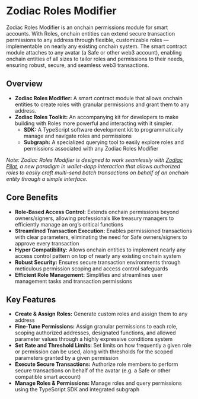 # Zodiac Roles Modifier

Zodiac Roles Modifier is an onchain permissions module for smart accounts. With Roles, onchain entities can extend secure transaction permissions to any address through flexible, customizable roles — implementable on nearly any existing onchain system. The smart contract module attaches to any avatar (a Safe or other web3 account), enabling onchain entities of all sizes to tailor roles and permissions to their needs, ensuring robust, secure, and seamless web3 transactions.

## Overview

- **Zodiac Roles Modifier:** A smart contract module that allows onchain entities to create roles with granular permissions and grant them to any address.
- **Zodiac Roles Toolkit:** An accompanying kit for developers to make building with Roles more powerful and interacting with it simpler.
    - **SDK:** A TypeScript software development kit to programmatically manage and navigate roles and permissions
    - **Subgraph:** A specialized querying tool to easily explore roles and permissions associated with any Zodiac Roles Modifier
    
_Note: Zodiac Roles Modifier is designed to work seamlessly with [Zodiac Pilot](https://pilot.gnosisguild.org/), a new paradigm in wallet-dapp interaction that allows authorized roles to easily craft multi-send batch transactions on behalf of an onchain entity through a simple interface._

## Core Benefits

- **Role-Based Access Control:** Extends onchain permissions beyond owners/signers, allowing professionals like treasury managers to efficiently manage an org’s critical functions
- **Streamlined Transaction Execution:** Enables permissioned transactions with clear parameters, eliminating the need for Safe owners/signers to approve every transaction
- **Hyper Compatibility:** Allows onchain entities to implement nearly any access control pattern on top of nearly any existing onchain system
- **Robust Security:** Ensures secure transaction environments through meticulous permission scoping and access control safeguards
- **Efficient Role Management:** Simplifies and streamlines user management tasks and transaction permissions

## Key Features

- **Create & Assign Roles:** Generate custom roles and assign them to any address
- **Fine-Tune Permissions:** Assign granular permissions to each role, scoping authorized addresses, designated functions, and allowed parameter values through a highly expressive conditions system
- **Set Rate and Threshold Limits:** Set limits on how frequently a given role or permission can be used, along with thresholds for the scoped parameters granted by a given permission
- **Execute Secure Transactions:** Authorize role members to perform secure transactions on behalf of the avatar (e.g. a Safe or other compatible smart account)
- **Manage Roles & Permissions:** Manage roles and query permissions using the TypeScript SDK and integrated subgraph
